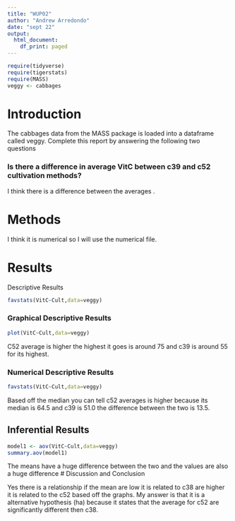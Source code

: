 ```yaml
---
title: "WUP02"
author: "Andrew Arredondo"
date: "sept 22"
output:
  html_document:
    df_print: paged
---
```


```r
require(tidyverse)
require(tigerstats)
require(MASS)
veggy <- cabbages
```

# Introduction

<!--In this section you explain what you are trying to show.  Where did the data come from?  What is the research or other question you are trying to answer?!-->
 The cabbages data from the MASS package is loaded into a dataframe called veggy. Complete this report by answering the following two questions  
 
### Is there a difference in average VitC between c39 and c52 cultivation methods?  
I think there is a difference between the averages .





# Methods

<!--Decide on your methods:  use "variable analysis" or other appropriate descriptors.  Make sure to choose at least one graphical method and at least one numerical method.!-->


I think it is numerical so I will use the numerical file.


# Results

<!--Divide this section into two sub-sections:  One for your descriptive  results and one for your inferential results.!-->
 Descriptive Results

```r
favstats(VitC~Cult,data=veggy)
```


### Graphical Descriptive Results

<!--Graphical results here.  Make sure to show your code.  Provide appropriate labels for axes, giving units if possible, and provide a good title for the graph, too.  Use the graphical results to describe the patterns if any that exist in the data as focused toward the research question!-->
```r
plot(VitC~Cult,data=veggy)
```
C52 average is higher the highest it goes is around 75 and c39 is around 55 for its highest.

### Numerical Descriptive Results

<!--Numerical results go here. Use the numerical results to describe the patterns if any that exist in the data as focused toward the research question!-->

```r
favstats(VitC~Cult,data=veggy)
```
Based off the median you can tell c52 averages is higher because its median is 64.5 and c39 is 51.0 the difference between the two is 13.5. 

## Inferential Results

<!--State hypothesis clearly.  Make sure your discussion of the inferential test covers all the aspects that the test output produces, such as test statistic, p-value etc.  Make a decision about the null hypothesis, explain the assumptions on which the selected test/procedure was based, and why the chosen procedure satisfys the assumptions and is appropriate to answer the research question!-->
```r
model1 <- aov(VitC~Cult,data=veggy)
summary.aov(model1)
```
The means have a huge difference between the two and the values are also a huge difference 
# Discussion and Conclusion

<!--Discussion and conclusion here.  If you found a relationship be sure to consider whether the relationship occurs because one of the variavbles causes the other, or whether they perhasps are related for some other reason.  Watch the chapter 6 videos from the GeorgeTown videos collection.!-->

Yes there is a relationship if the mean are low it is related to c38 are higher it is related to the c52 based off the graphs. My answer is that it is a alternative hypothesis (ha) because it states that the average for c52 are significantly different then c38.




